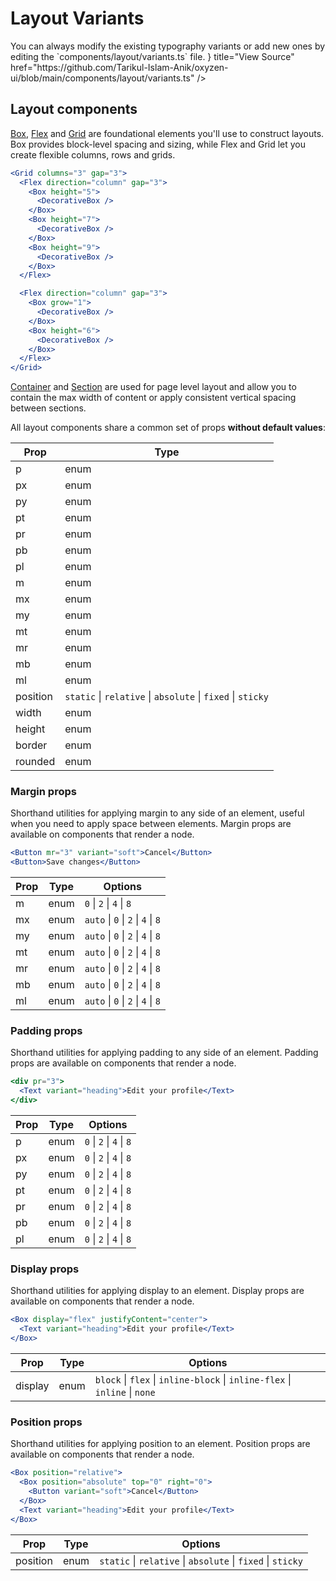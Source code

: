 
# Layout Variants

<Callout>
  You can always modify the existing typography variants or add new ones by
  editing the `components/layout/variants.ts` file.
</Callout>

<Cards>
  <Card
    icon={<CodeBracketIcon />}
    title="View Source"
    href="https://github.com/Tarikul-Islam-Anik/oxyzen-ui/blob/main/components/layout/variants.ts"
  />
</Cards>

## Layout components

[Box](/themes/docs/components/box), [Flex](/themes/docs/components/flex) and [Grid](/themes/docs/components/grid) are foundational elements you'll use to construct layouts. Box provides block-level spacing and sizing, while Flex and Grid let you create flexible columns, rows and grids.

```jsx live=true
<Grid columns="3" gap="3">
  <Flex direction="column" gap="3">
    <Box height="5">
      <DecorativeBox />
    </Box>
    <Box height="7">
      <DecorativeBox />
    </Box>
    <Box height="9">
      <DecorativeBox />
    </Box>
  </Flex>

  <Flex direction="column" gap="3">
    <Box grow="1">
      <DecorativeBox />
    </Box>
    <Box height="6">
      <DecorativeBox />
    </Box>
  </Flex>
</Grid>
```

[Container](/themes/docs/components/container) and [Section](/themes/docs/components/section) are used for page level layout and allow you to contain the max width of content or apply consistent vertical spacing between sections.

All layout components share a common set of props **without default values**:

| Prop     | Type                                                        |
| -------- | ----------------------------------------------------------- |
| p        | enum                                                        |
| px       | enum                                                        |
| py       | enum                                                        |
| pt       | enum                                                        |
| pr       | enum                                                        |
| pb       | enum                                                        |
| pl       | enum                                                        |
| m        | enum                                                        |
| mx       | enum                                                        |
| my       | enum                                                        |
| mt       | enum                                                        |
| mr       | enum                                                        |
| mb       | enum                                                        |
| ml       | enum                                                        |
| position | `static` \| `relative` \| `absolute` \| `fixed` \| `sticky` |
| width    | enum                                                        |
| height   | enum                                                        |
| border   | enum                                                        |
| rounded  | enum                                                        |

### Margin props

Shorthand utilities for applying margin to any side of an element, useful when you need to apply space between elements. Margin props are available on components that render a node.

```jsx {1} /mr/
<Button mr="3" variant="soft">Cancel</Button>
<Button>Save changes</Button>
```

| Prop | Type | Options                            |
| ---- | ---- | ---------------------------------- |
| m    | enum | `0` \| `2` \| `4` \| `8`           |
| mx   | enum | `auto` \| `0` \| `2` \| `4` \| `8` |
| my   | enum | `auto` \| `0` \| `2` \| `4` \| `8` |
| mt   | enum | `auto` \| `0` \| `2` \| `4` \| `8` |
| mr   | enum | `auto` \| `0` \| `2` \| `4` \| `8` |
| mb   | enum | `auto` \| `0` \| `2` \| `4` \| `8` |
| ml   | enum | `auto` \| `0` \| `2` \| `4` \| `8` |

### Padding props

Shorthand utilities for applying padding to any side of an element. Padding props are available on components that render a node.

```jsx {1} /pr/
<div pr="3">
  <Text variant="heading">Edit your profile</Text>
</div>
```

| Prop | Type | Options                  |
| ---- | ---- | ------------------------ |
| p    | enum | `0` \| `2` \| `4` \| `8` |
| px   | enum | `0` \| `2` \| `4` \| `8` |
| py   | enum | `0` \| `2` \| `4` \| `8` |
| pt   | enum | `0` \| `2` \| `4` \| `8` |
| pr   | enum | `0` \| `2` \| `4` \| `8` |
| pb   | enum | `0` \| `2` \| `4` \| `8` |
| pl   | enum | `0` \| `2` \| `4` \| `8` |

### Display props

Shorthand utilities for applying display to an element. Display props are available on components that render a node.

```jsx {1} /display/
<Box display="flex" justifyContent="center">
  <Text variant="heading">Edit your profile</Text>
</Box>
```

| Prop    | Type | Options                                                                    |
| ------- | ---- | -------------------------------------------------------------------------- |
| display | enum | `block` \| `flex` \| `inline-block` \| `inline-flex` \| `inline` \| `none` |

### Position props

Shorthand utilities for applying position to an element. Position props are available on components that render a node.

```jsx {1} /position/
<Box position="relative">
  <Box position="absolute" top="0" right="0">
    <Button variant="soft">Cancel</Button>
  </Box>
  <Text variant="heading">Edit your profile</Text>
</Box>
```

| Prop     | Type | Options                                                     |
| -------- | ---- | ----------------------------------------------------------- |
| position | enum | `static` \| `relative` \| `absolute` \| `fixed` \| `sticky` |
